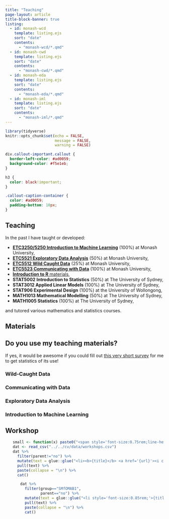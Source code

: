 ```yaml
---
title: "Teaching"
page-layout: article
title-block-banner: true
listing: 
  - id: monash-wcd
    template: listing.ejs
    sort: "date"
    contents:
      - "monash-wcd/*.qmd"
  - id: monash-cwd
    template: listing.ejs
    sort: "date"
    contents:
      - "monash-cwd/*.qmd"
  - id: monash-eda
    template: listing.ejs
    sort: "date"
    contents:
      - "monash-eda/*.qmd"
  - id: monash-iml
    template: listing.ejs
    sort: "date"
    contents:
      - "monash-iml/*.qmd"
---
```


```r
library(tidyverse)
knitr::opts_chunk$set(echo = FALSE,
                      message = FALSE,
                      warning = FALSE)
```

```css
div.callout-important.callout {
  border-left-color: #ad0059;
  background-color: #f5e1eb;
}

h3 {
  color: black!important;
}

.callout-caption-container {
  color: #ad0059;
  padding-bottom: 10px;
}
```




## Teaching


In the past I have taught or developed:

* [**ETC3250/5250 Introduction to Machine Learning**](https://emitanaka.org/iml/) (100%) at Monash University,
* [**ETC5521 Exploratory Data Analysis**](https://eda.numbat.space/) (50%) at Monash University,
* [**ETC5512 Wild Caught Data**](https://wcd.numbat.space/) (25%) at Monash University,
* [**ETC5523 Communicating with Data**](https://cwd.numbat.space/) (100%) at Monash University,
* [**Introduction to R** materials](https://learnr.numbat.space/),
* **STAT5002 Introduction to Statistics** (50%) at The University of Sydney,
* **STAT3012 Applied Linear Models** (100%) at The University of Sydney,
* **STAT906 Experimental Design** (100%) at the University of Wollongong,
* **MATH1013 Mathematical Modelling** (50%) at The University of Sydney,  
* **MATH1005 Statistics** (100%) at The University of Sydney,


and tutored various mathematics and statistics courses.


## Materials

::: {.callout-important icon=false appearance="simple"}

## <i class="fas fa-poll"></i> Do you use my teaching materials?

If yes, it would be awesome if you could fill out [this very short survey](https://docs.google.com/forms/d/e/1FAIpQLSdVnpDphyWnBeMw21Rs8vMySi5RGYN7kQh_VHU6rT83t8CDbA/viewform?usp=sf_link) for me to get statistics of its use!


:::


### Wild-Caught Data

:::{#monash-wcd}
:::

### Communicating with Data

:::{#monash-cwd}
:::

### Exploratory Data Analysis

:::{#monash-eda}
:::

### Introduction to Machine Learning

:::{#monash-iml}
:::

## Workshop


<ul>
```r
small <- function(x) paste0("<span style='font-size:0.75rem;line-height:0.9rem;'>", x, "</span>")
dat <- read_csv("../../cv/data/workshops.csv")
dat %>% 
  filter(parent!="no") %>% 
  mutate(text = glue::glue("<li><b>{title}</b> <a href='{url}'><i class='fas fa-globe'></i></a><br> {small(paste0('Last hosted by the <b>', host, '</b> at ', date_start))}</li>")) %>% 
  pull(text) %>% 
  paste(collapse = "\n") %>% 
  cat()
```
<ul>
```r
dat %>% 
  filter(group=="SMfOMAB1",
         parent=="no") %>% 
  mutate(text = glue::glue("<li style='font-size:0.85rem;'>{title} <a href='{url}'><i class='fas fa-link'></i></a></li>")) %>% 
  pull(text) %>% 
  paste(collapse = "\n") %>% 
  cat()
```
</ul>
</ul>

